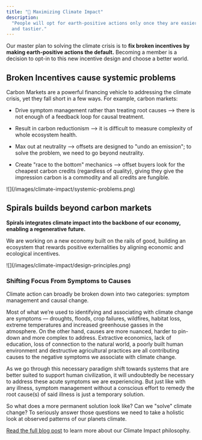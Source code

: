 ```yaml
---
title: "🌵 Maximizing Climate Impact"
description:
  "People will opt for earth-positive actions only once they are easier, cheaper
  and tastier."
---
```


Our master plan to solving the climate crisis is to **fix broken incentives by
making earth-positive actions the default.** Becoming a member is a decision to
opt-in to this new incentive design and choose a better world.

## Broken Incentives cause systemic problems

Carbon Markets are a powerful financing vehicle to addressing the climate
crisis, yet they fall short in a few ways. For example, carbon markets:

- Drive symptom management rather than treating root causes --> there is not
  enough of a feedback loop for causal treatment.

- Result in carbon reductionism --> it is difficult to measure complexity of
  whole ecosystem health.

- Max out at neutrality --> offsets are designed to "undo an emission"; to solve
  the problem, we need to go beyond neutrality.

- Create "race to the bottom" mechanics --> offset buyers look for the cheapest
  carbon credits (regardless of quality), giving they give the impression carbon
  is a commodity and all credits are fungible.

<Frame caption="Systemic Problems caused by Broken Incentives">
  ![](/images/climate-impact/systemic-problems.png)
</Frame>

## Spirals builds beyond carbon markets

**Spirals integrates climate impact into the backbone of our economy, enabling a
regenerative future.**

We are working on a new economy built on the rails of good, building an
ecosystem that rewards positive externalities by aligning economic and
ecological incentives.

<Frame caption="Spirals Incentive Design Principles">
  ![](/images/climate-impact/design-principles.png)
</Frame>

### Shifting Focus From Symptoms to Causes

Climate action can broadly be broken down into two categories: symptom
management and causal change.

Most of what we’re used to identifying and associating with climate change are
symptoms — droughts, floods, crop failures, wildfires, habitat loss, extreme
temperatures and increased greenhouse gasses in the atmosphere. On the other
hand, causes are more nuanced, harder to pin-down and more complex to address.
Extractive economics, lack of education, loss of connection to the natural
world, a poorly built human environment and destructive agricultural practices
are all contributing causes to the negative symptoms we associate with climate
change.

As we go through this necessary paradigm shift towards systems that are better
suited to support human civilization, it will undoubtedly be necessary to
address these acute symptoms we are experiencing. But just like with any
illness, symptom management without a conscious effort to remedy the root
cause(s) of said illness is just a temporary solution.

So what does a more permanent solution look like? Can we "solve" climate change?
To seriously answer those questions we need to take a holistic look at observed
patterns of our planets climate.

[Read the full blog post](https://medium.com/spirals-protocol/our-approach-to-climate-impact-focus-on-causes-not-symptoms-e402582cae3a)
to learn more about our Climate Impact philosophy.
